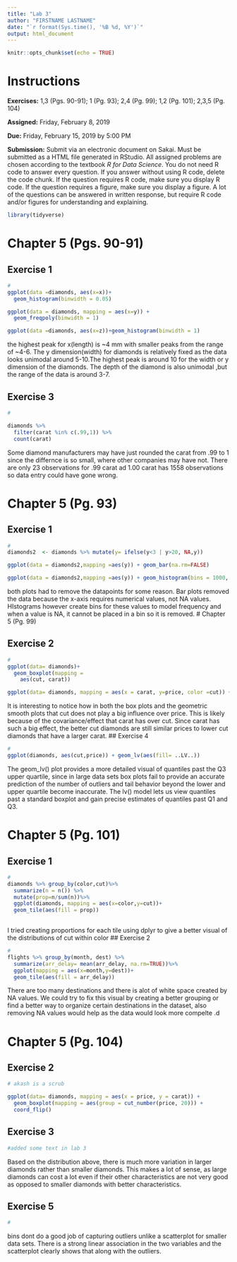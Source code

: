 ```yaml
---
title: "Lab 3"
author: "FIRSTNAME LASTNAME"
date: "`r format(Sys.time(), '%B %d, %Y')`"
output: html_document
---
```


```r
knitr::opts_chunk$set(echo = TRUE)
```

# Instructions

**Exercises:**  1,3 (Pgs. 90-91); 1 (Pg. 93); 2,4 (Pg. 99); 1,2 (Pg. 101); 2,3,5 (Pg. 104)

**Assigned:** Friday, February 8, 2019

**Due:** Friday, February 15, 2019 by 5:00 PM

**Submission:** Submit via an electronic document on Sakai. Must be submitted as a HTML file generated in RStudio. All assigned problems are chosen according to the textbook *R for Data Science*. You do not need R code to answer every question. If you answer without using R code, delete the code chunk. If the question requires R code, make sure you display R code. If the question requires a figure, make sure you display a figure. A lot of the questions can be answered in written response, but require R code and/or figures for understanding and explaining.

```r
library(tidyverse)
```

# Chapter 5 (Pgs. 90-91)

##  Exercise 1
```r
#
ggplot(data =diamonds, aes(x=x))+
  geom_histogram(binwidth = 0.05)

ggplot(data = diamonds, mapping = aes(x=y)) +
  geom_freqpoly(binwidth = 1) 

ggplot(data =diamonds, aes(x=z))+geom_histogram(binwidth = 1) 

```
the highest peak for x(length) is ~4 mm with smaller peaks from the range of ~4-6. The y dimension(width) for diamonds is relatively fixed as the data looks unimodal around 5-10.The highest peak is around 10 for the width or y dimension of the diamonds. The depth of the diamond is also unimodal ,but the range of the data is around 3-7. 

##  Exercise 3
```r
#

diamonds %>% 
  filter(carat %in% c(.99,1)) %>%
  count(carat) 
```
Some diamond manufacturers may have just rounded the carat from .99 to 1 since the differnce is so small, where other companies may have not. There are only 23 observations for .99 carat ad 1.00 carat has 1558 observations so data entry could have gone wrong.


# Chapter 5 (Pg. 93)

##  Exercise 1
```r
#
diamonds2  <- diamonds %>% mutate(y= ifelse(y<3 | y>20, NA,y))

ggplot(data = diamonds2,mapping =aes(y)) + geom_bar(na.rm=FALSE) 

ggplot(data = diamonds2,mapping =aes(y)) + geom_histogram(bins = 1000, na.rm =FALSE) 
```
both plots had to remove the datapoints for some reason. Bar plots removed the data because the x-axis requires numerical values, not NA values. HIstograms however create bins for these values to model frequency and when a value is NA, it cannot be placed in a bin so it is removed. 
# Chapter 5 (Pg. 99)

##  Exercise 2
```r
#
ggplot(data= diamonds)+
  geom_boxplot(mapping = 
    aes(cut, carat))

ggplot(data= diamonds, mapping = aes(x = carat, y=price, color =cut)) + geom_smooth()
```
It is interesting to notice how in both the box plots and the geometric smooth plots that cut does not play a big influence over price. This is likely because of the covariance/effect that carat has over cut. Since carat has such a big effect, the better cut diamonds are still similar prices to lower cut diamonds that have a larger carat. 
##  Exercise 4
```r
#
ggplot(diamonds, aes(cut,price)) + geom_lv(aes(fill= ..LV..))
```
The geom_lv() plot provides a more detailed visual of quantiles past the Q3 upper quartile, since in large data sets box plots fail to provide an accurate prediction of the number of outliers and tail behavior beyond the lower and upper quartile become inaccurate. The lv() model lets us view quantiles past a standard boxplot and gain precise estimates of quantiles past Q1 and Q3. 

# Chapter 5 (Pg. 101)

##  Exercise 1
```r
#
diamonds %>% group_by(color,cut)%>%
  summarize(n = n()) %>%
  mutate(prop=n/sum(n))%>%
  ggplot(diamonds, mapping = aes(x=color,y=cut))+
  geom_tile(aes(fill = prop)) 
      


```
I tried creating proportions for each tile using dplyr to give a better visual of the distributions of cut within color
##  Exercise 2
```r
#
flights %>% group_by(month, dest) %>%
  summarize(arr_delay= mean(arr_delay, na.rm=TRUE))%>% 
  ggplot(mapping = aes(x=month,y=dest))+
  geom_tile(aes(fill = arr_delay)) 

```
There are too many destinations and there is alot of white space created by NA values. We could try to fix this visual by creating a better grouping or find a better way to organize certain destinations in the dataset, also removing NA values would help as the data would look more compelte .d

# Chapter 5 (Pg. 104)

##  Exercise 2
```r
# akash is a scrub

ggplot(data= diamonds, mapping = aes(x = price, y = carat)) +
  geom_boxplot(mapping = aes(group = cut_number(price, 20))) + 
  coord_flip()
```

##  Exercise 3
```r
#added some text in lab 3
```

Based on the distribution above, there is much more variation in larger diamonds rather than smaller diamonds. This makes a lot of sense, as large diamonds can cost a lot even if their other characteristics are not very good as opposed to smaller diamonds with better characteristics. 

##  Exercise 5
```r
#
```
bins dont do a good job of capturing outliers unlike a scatterplot for smaller data sets. There is a strong linear association in the two variables and the scatterplot clearly shows that along with the outliers. 